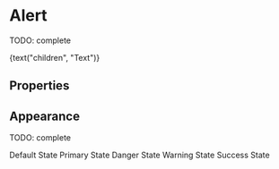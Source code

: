 

<Meta title="Atoms/Alert" component={Alert} />

# Alert

TODO: complete

<Preview>
  <Story name="default" parameters={{ decorators: [withKnobs, withA11y] }}>
    <Alert
      type={select("type", ["inline","toast"])}
      isDismissable={boolean("isDismissable", true)}
      onDismiss={action("onDismiss")}
      show={boolean("show", true)}
      appearance={select("appearance", ["primary", "secondary", "danger", "warning", "success"])}
      title={text("title", "Title")}
      primaryLabel={text("primaryLabel", "Primary label")}
      onClickPrimary={action("onClickPrimary")}
      secondaryLabel={text("secondaryLabel", "Secondary Label")}
      secondaryTo={text("secondaryTo", "http://www.tiendanube.com")}
    >
    {text("children", "Text")} </Alert>
  </Story>
</Preview>

## Properties

<Props of={Alert.type} />

## Appearance

TODO: complete

<Preview withToolbar>
  <Story name="appearance">
    <div className="separate">
      <Alert show>Default State</Alert>
      <Alert appearance="primary" show>Primary State</Alert>
      <Alert appearance="danger" show>Danger State</Alert>
      <Alert appearance="warning" show>Warning State</Alert>
      <Alert appearance="success" show>Success State</Alert>
    </div>
  </Story>
</Preview>